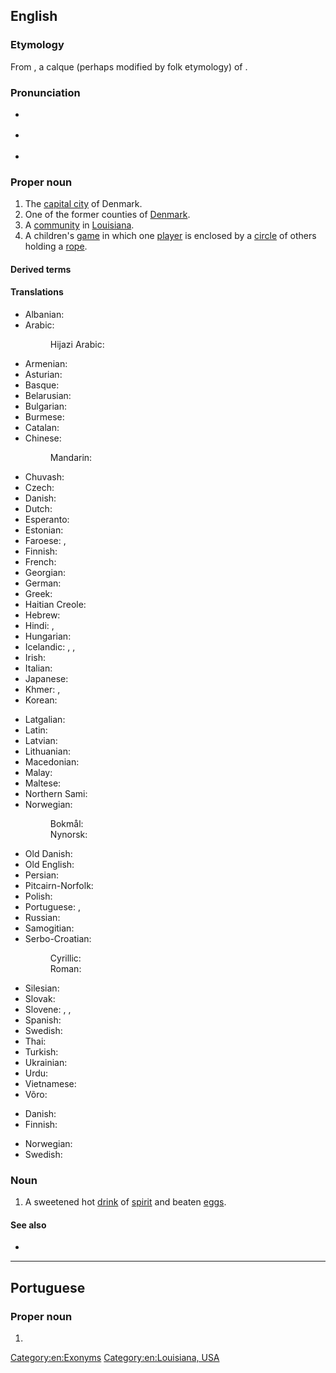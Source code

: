 ==English==
{{wikipedia}}
{{wikipedia|Copenhagen County}}
{{wikipedia|Copenhagen, Louisiana}}

===Etymology===
{{PIE root|en|keh₂p}}
From {{der|en|nds|Kopenhagen}}, a calque (perhaps modified by folk etymology) of {{der|en|da|København}}.

===Pronunciation===
* {{a|US}} {{IPA|en|/ˈkoʊpənˌheɪɡən/|/ˈkoʊpənˌhɑɡən/}}
* {{a|RP}} {{IPA|en|/ˈkəʊpənˌheɪɡən/|/ˈkəʊpənˌhɑːɡən/}}
* {{rhymes|en|eɪɡən}}

===Proper noun===
{{en-proper noun}}

# The [[capital city]] of Denmark.
# One of the former counties of [[Denmark]].
# A [[community]] in [[Louisiana]].
# A children's [[game]] in which one [[player]] is enclosed by a [[circle]] of others holding a [[rope]]. <!--W1913-->

====Derived terms====
{{der2|en
|Copenhagen blue
|Copenhagenist
|Copenhagener
|Copenhagenize
|Copenhagenization}}

====Translations====
{{trans-top|capital of Denmark}}
* Albanian: {{t|sq|Kopenhagen}}
* Arabic: {{t|ar|كُوبِنْهَاغِن|m|tr=kūbinhāgin}}
*: Hijazi Arabic: {{t|acw|كوبِنْهاقِن|f|tr=kōbinhāgin|sc=Arab}}
* Armenian: {{t|hy|Կոպենհագեն}}
* Asturian: {{t|ast|Copenḥague|f}}
* Basque: {{t+|eu|Kopenhage}}
* Belarusian: {{t|be|Капэнгаген|m|tr=Kapenháhen}}
* Bulgarian: {{t|bg|Копенхаген|m|tr=Kópenhagen}}
* Burmese: {{t|my|[[ကိုပင်ဟေဂင်]][[မြို့]]|sc=Mymr}}
* Catalan: {{t|ca|Copenhaguen}}
* Chinese:
*: Mandarin: {{t+|cmn|哥本哈根|tr=Gēběnhāgēn|sc=Hani}}
* Chuvash: {{t|cv|Копенгаген}}
* Czech: {{t+|cs|Kodaň|f}}
* Danish: {{t+|da|København}}
* Dutch: {{t+|nl|Kopenhagen}}
* Esperanto: {{t+|eo|Kopenhago}}
* Estonian: {{t+|et|Kopenhaagen}}
* Faroese: {{t|fo|Keypmannahavn|f}}, {{t|fo|Kjøpinhavn|f}}
* Finnish: {{t+|fi|Kööpenhamina}}
* French: {{t+|fr|Copenhague|f}}
* Georgian: {{t|ka|კოპენჰაგენი}}
* German: {{t+|de|Kopenhagen|n}}
* Greek: {{t+|el|Κοπεγχάγη|f}}
* Haitian Creole: {{t|ht|Kopènag}}
* Hebrew: {{t|he|קופנהאגן}}
* Hindi: {{t|hi|कोपेनहेगन|tr=kopenhegan}}, {{t|hi|कोपनहेगन|tr=kopanhegan}}
* Hungarian: {{t+|hu|Koppenhága}}
* Icelandic: {{t|is|Kaupmannahöfn|f}}, {{t|is|Kaupinhafn}}, {{t|is|Köben|f}}
* Irish: {{t|ga|Cóbanhávan|m}}
* Italian: {{t+|it|Copenaghen|f}}
* Japanese: {{t|ja|コペンハーゲン|tr=Kopenhāgen|sc=Jpan}}
* Khmer: {{t|km|ខូរផេនហាហ្គេន|tr=kʰoopʰeenhaagein|sc=Khmr}}, {{t|km|កូប៉េនហាក|tr=koopeenhaak|sc=Khmr}}
* Korean: {{t+|ko|코펜하겐|tr=Kopenhagen}}
{{trans-mid}}
* Latgalian: {{t|ltg|Kopenhaga|f}}
* Latin: {{t|la|Hafnia}}
* Latvian: {{t|lv|Kopenhāgena|f}}
* Lithuanian: {{t|lt|Kopenhaga|f}}
* Macedonian: {{t|mk|Копенхаген|m|tr=Kopenhágen}}
* Malay: {{t|ms|Kopenhagen}}
* Maltese: {{t|mt|Kopenħagen}}
* Northern Sami: {{t|se|Københápman}}
* Norwegian:
*: Bokmål: {{t+|nb|København}}
*: Nynorsk: {{t|nn|København}}
* Old Danish: {{t|gmq-oda|Køpmannæhafn}}
* Old English: {{t|ang|Ċēapmannahæfen}}
* Persian: {{t|fa|کپنهاگ|tr=Kopenhâg|sc=fa-Arab}}
* Pitcairn-Norfolk: {{t|pih|Copenhagen}}
* Polish: {{t+|pl|Kopenhaga|f}}
* Portuguese: {{t+|pt|Copenhague}}, {{t+|pt|Copenhaga}}
* Russian: {{t+|ru|Копенга́ген|m}}
* Samogitian: {{t|sgs|Kuopenhaga|f}}
* Serbo-Croatian:
*: Cyrillic: {{t|sh|Копенхаген|m}}
*: Roman: {{t+|sh|Kopenhagen|m}}
* Silesian: {{t|szl|Kopynhaga|f}}
* Slovak: {{t|sk|Kodaň|f}}
* Slovene: {{t|sl|København|m}}, {{t|sl|Kobenhaven|m}}, {{t|sl|Kopenhagen|m}}
* Spanish: {{t+|es|Copenhague}}
* Swedish: {{t+|sv|Köpenhamn|n}}
* Thai: {{t|th|โคเปนเฮเกน|tr=koh-bpayn-hay-gayn}}
* Turkish: {{t+|tr|Kopenhag}}
* Ukrainian: {{t|uk|Копенгаген|m|tr=Kopenháhen}}
* Urdu: {{t|ur|کوپن ہیگن|tr=kopen hegan|sc=ur-Arab}}
* Vietnamese: {{t|vi|Copenhagen}}
* Võro: {{t|vro|Kopõnhaagõn}}
{{trans-bottom}}

{{trans-top|former county in Denmark}}
* Danish: {{t|da|Københavns Amt}}
* Finnish: {{t|fi|[[Kööpenhaminan]] [[lääni]]}}
{{trans-mid}}
* Norwegian: {{t|no|Københavns amt}}
* Swedish: {{t|sv|Köpenhamns amt}}
{{trans-bottom}}

===Noun===
{{en-noun}}

# A sweetened hot [[drink]] of [[spirit]] and beaten [[egg]]s.

====See also====
* {{l|en|København}}

[[Category:en:Exonyms]]
[[Category:en:Louisiana, USA]]
{{topics|en|Cities in Denmark|Capital cities}}

----

==Portuguese==

===Proper noun===
{{pt-proper noun|f}}

# {{alternative form of|pt|Copenhaga}}